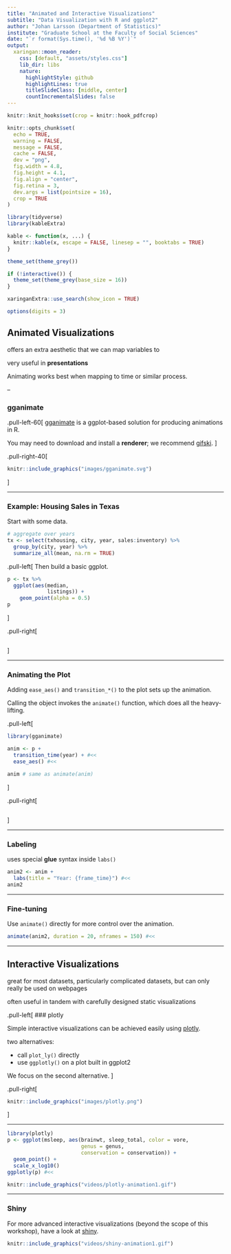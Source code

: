 ```yaml
---
title: "Animated and Interactive Visualizations"
subtitle: "Data Visualization with R and ggplot2"
author: "Johan Larsson (Department of Statistics)"
institute: "Graduate School at the Faculty of Social Sciences"
date: "`r format(Sys.time(), '%d %B %Y')`"
output:
  xaringan::moon_reader:
    css: [default, "assets/styles.css"]
    lib_dir: libs
    nature:
      highlightStyle: github
      highlightLines: true
      titleSlideClass: [middle, center]
      countIncrementalSlides: false
---
```


```r
knitr::knit_hooks$set(crop = knitr::hook_pdfcrop)

knitr::opts_chunk$set(
  echo = TRUE,
  warning = FALSE,
  message = FALSE,
  cache = FALSE,
  dev = "png",
  fig.width = 4.8,
  fig.height = 4.1,
  fig.align = "center",
  fig.retina = 3,
  dev.args = list(pointsize = 16),
  crop = TRUE
)

library(tidyverse)
library(kableExtra)

kable <- function(x, ...) {
  knitr::kable(x, escape = FALSE, linesep = "", booktabs = TRUE)
}

theme_set(theme_grey())

if (!interactive()) {
  theme_set(theme_grey(base_size = 16))
}

xaringanExtra::use_search(show_icon = TRUE)

options(digits = 3)
```

## Animated Visualizations

offers an extra aesthetic that we can map
variables to

very useful in **presentations**

Animating works best when mapping to time or similar process.

--

### gganimate

.pull-left-60[
[gganimate](https://gganimate.com/) is a ggplot-based solution for producing
animations in R.

You may need to download and install a
**renderer**; we recommend [gifski](https://gif.ski/).
]

.pull-right-40[
```r
knitr::include_graphics("images/gganimate.svg")
```

]


---

### Example: Housing Sales in Texas

Start with some data.

```r
# aggregate over years
tx <- select(txhousing, city, year, sales:inventory) %>%
  group_by(city, year) %>%
  summarize_all(mean, na.rm = TRUE)
```

.pull-left[
Then build a basic ggplot.

```r
p <- tx %>%
  ggplot(aes(median, 
             listings)) +
    geom_point(alpha = 0.5)
p
```
]

.pull-right[
```r
```
]


---

### Animating the Plot

Adding `ease_aes()` and `transition_*()` to the plot sets up the animation.

Calling the object invokes the `animate()` function,
which does all the heavy-lifting.

.pull-left[
```r
library(gganimate)

anim <- p +
  transition_time(year) + #<<
  ease_aes() #<<

anim # same as animate(anim)
```
]

.pull-right[
```r
```
]


---

### Labeling

uses special **glue** syntax inside `labs()`

```r
anim2 <- anim +
  labs(title = "Year: {frame_time}") #<<
anim2
```


---

### Fine-tuning

Use `animate()` directly for more control over the animation.

```r
animate(anim2, duration = 20, nframes = 150) #<<
```

---

## Interactive Visualizations

great for most datasets, particularly complicated datasets, but can
only really be used on webpages

often useful in tandem with carefully designed static visualizations

.pull-left[
### plotly

Simple interactive visualizations can be achieved easily using [plotly](https://plotly.com/).

two alternatives: 

- call `plot_ly()` directly
- use `ggplotly()` on a plot built in ggplot2

We focus on the second alternative.
]

.pull-right[
```r
knitr::include_graphics("images/plotly.png")
```
]

---

```r
library(plotly)
p <- ggplot(msleep, aes(brainwt, sleep_total, color = vore, 
                        genus = genus, 
                        conservation = conservation)) +
  geom_point() +
  scale_x_log10()
ggplotly(p) #<<
```

```r
knitr::include_graphics("videos/plotly-animation1.gif")
```

---

### Shiny

For more advanced interactive visualizations (beyond the scope of this workshop), 
have a look at [shiny](https://shiny.rstudio.com/).

```r
knitr::include_graphics("videos/shiny-animation1.gif")
```

